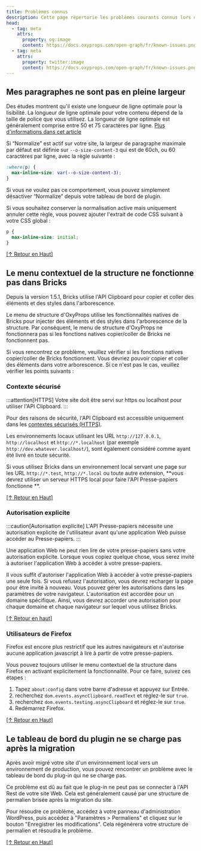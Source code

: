 ```yaml
---
title: Problèmes connus
description: Cette page répertorie les problèmes courants connus lors de l'utilisation d'OxyProps et la manière de les résoudre.
head:
  - tag: meta
    attrs:
      property: og:image
      content: https://docs.oxyprops.com/open-graph/fr/known-issues.png
  - tag: meta
    attrs:
      property: twitter:image
      content: https://docs.oxyprops.com/open-graph/fr/known-issues.png
---
```


## Mes paragraphes ne sont pas en pleine largeur

Des études montrent qu'il existe une longueur de ligne optimale pour la lisibilité. La longueur de ligne optimale pour votre contenu dépend de la taille de police que vous utilisez. La longueur de ligne optimale est généralement comprise entre 50 et 75 caractères par ligne. [Plus d'informations dans cet article](https://baymard.com/blog/line-length-readability)

Si “Normalize” est actif sur votre site, la largeur de paragraphe maximale par défaut est définie sur `--o-size-content-3` qui est de 60ch, ou 60 caractères par ligne, avec la règle suivante :

```css title="oxyprops-normalize.css"
:where(p) {
  max-inline-size: var(--o-size-content-3);
}
```

Si vous ne voulez pas ce comportement, vous pouvez simplement désactiver “Normalize” depuis votre tableau de bord de plugin.

Si vous souhaitez conserver la normalisation active mais uniquement annuler cette règle, vous pouvez ajouter l'extrait de code CSS suivant à votre CSS global :

```css title="Insert this snippet in your global CSS"
p {
  max-inline-size: initial;
}
```

[[↑ Retour en Haut]](#_top)

## Le menu contextuel de la structure ne fonctionne pas dans Bricks

Depuis la version 1.5.1, Bricks utilise l'API Clipboard pour copier et coller des éléments et des styles dans l'arborescence.

Le menu de structure d'OxyProps utilise les fonctionnalités natives de Bricks pour injecter des éléments et des styles dans l'arborescence de la structure. Par conséquent, le menu de structure d'OxyProps ne fonctionnera pas si les fonctions natives copier/coller de Bricks ne fonctionnent pas.

Si vous rencontrez ce problème, veuillez vérifier si les fonctions natives copier/coller de Bricks fonctionnent. Vous devriez pouvoir copier et coller des éléments dans votre arborescence. Si ce n'est pas le cas, veuillez vérifier les points suivants :

### Contexte sécurisé

:::attention[HTTPS]
Votre site doit être servi sur https ou localhost pour utiliser l'API Clipboard.
:::

Pour des raisons de sécurité, l'API Clipboard est accessible uniquement dans les [contextes sécurisés (HTTPS)](https://developer.mozilla.org/en-US/docs/Web/Security/Secure_Contexts).

Les environnements locaux utilisant les URL `http://127.0.0.1`, `http://localhost` et `http://*.localhost` (par exemple `http://dev.whatever.localhost/`), sont également considéré comme ayant été livré en toute sécurité.

Si vous utilisez Bricks dans un environnement local servant une page sur les URL `http://*.test`, `http://*.local` ou toute autre extension, **vous devrez utiliser un serveur HTTPS local pour faire l'API Presse-papiers fonctionne **.

[[↑ Retour en Haut]](#_top)

### Autorisation explicite

:::caution[Autorisation explicite]
L'API Presse-papiers nécessite une autorisation explicite de l'utilisateur avant qu'une application Web puisse accéder au Presse-papiers.
:::

Une application Web ne peut rien lire de votre presse-papiers sans votre autorisation explicite. Lorsque vous copiez quelque chose, vous serez invité à autoriser l'application Web à accéder à votre presse-papiers.

Il vous suffit d'autoriser l'application Web à accéder à votre presse-papiers une seule fois. Si vous refusez l'autorisation, vous devrez recharger la page pour être invité à nouveau. Vous pouvez gérer les autorisations dans les paramètres de votre navigateur. L'autorisation est accordée pour un domaine spécifique. Ainsi, vous devrez accorder une autorisation pour chaque domaine et chaque navigateur sur lequel vous utilisez Bricks.

[[↑ Retour en haut]](#_top)

### Utilisateurs de Firefox

Firefox est encore plus restrictif que les autres navigateurs et n'autorise aucune application javascript à lire à partir de votre presse-papiers.

Vous pouvez toujours utiliser le menu contextuel de la structure dans Firefox en activant explicitement la fonctionnalité. Pour ce faire, suivez ces étapes :

1. Tapez `about:config` dans votre barre d'adresse et appuyez sur Entrée.
2. recherchez `dom.events.asyncClipboard.readText` et réglez-le sur `true`.
3. recherchez `dom.events.testing.asyncClipboard` et réglez-le sur `true`.
4. Redémarrez Firefox.

[[↑ Retour en Haut]](#_top)

## Le tableau de bord du plugin ne se charge pas après la migration

Après avoir migré votre site d'un environnement local vers un environnement de production, vous pouvez rencontrer un problème avec le tableau de bord du plug-in qui ne se charge pas.

Ce problème est dû au fait que le plug-in ne peut pas se connecter à l'API Rest de votre site Web. Cela est généralement causé par une structure de permalien brisée après la migration du site.

Pour résoudre ce problème, accédez à votre panneau d'administration WordPress, puis accédez à "Paramètres > Permaliens" et cliquez sur le bouton "Enregistrer les modifications". Cela régénérera votre structure de permalien et résoudra le problème.

[[↑ Retour en Haut]](#_top)
